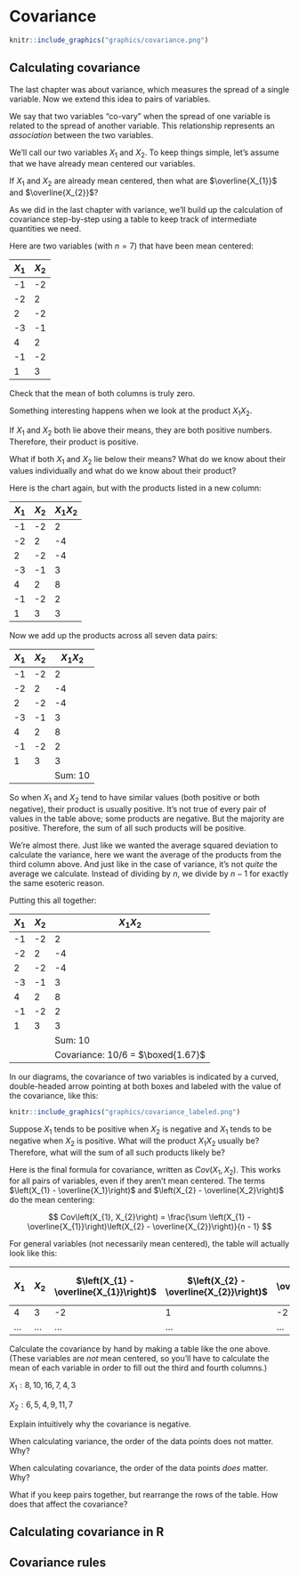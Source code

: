 # Covariance {#covariance}

```r
knitr::include_graphics("graphics/covariance.png")
```


## Calculating covariance {#covariance-calculating}

The last chapter was about variance, which measures the spread of a single variable. Now we extend this idea to pairs of variables.

We say that two variables "co-vary" when the spread of one variable is related to the spread of another variable. This relationship represents an *association* between the two variables.

We'll call our two variables $X_{1}$ and $X_{2}$. To keep things simple, let's assume that we have already mean centered our variables.

::: {.rmdnote}

If $X_{1}$ and $X_{2}$ are already mean centered, then what are $\overline{X_{1}}$ and $\overline{X_{2}}$?

:::

As we did in the last chapter with variance, we'll build up the calculation of covariance step-by-step using a table to keep track of intermediate quantities we need.

Here are two variables (with $n = 7$) that have been mean centered:

| $X_{1}$ | $X_{2}$ |
|---------|---------|
| -1      | -2      |
| -2      |  2      |
|  2      | -2      |
| -3      | -1      |
|  4      |  2      |
| -1      | -2      |
|  1      |  3      |

::: {.rmdnote}

Check that the mean of both columns is truly zero.

:::

Something interesting happens when we look at the product $X_{1}X_{2}$.

::: {.rmdnote}

If $X_{1}$ and $X_{2}$ both lie above their means, they are both positive numbers. Therefore, their product is positive.

What if both $X_{1}$ and $X_{2}$ lie below their means? What do we know about their values individually and what do we know about their product?

:::

Here is the chart again, but with the products listed in a new column:

| $X_{1}$ | $X_{2}$ | $X_{1}X_{2}$ |
|---------|---------|--------------|
| -1      | -2      |  2           |
| -2      |  2      | -4           |
|  2      | -2      | -4           |
| -3      | -1      |  3           |
|  4      |  2      |  8           |
| -1      | -2      |  2           |
|  1      |  3      |  3           |

Now we add up the products across all seven data pairs:

| $X_{1}$ | $X_{2}$ | $X_{1}X_{2}$ |
|---------|---------|--------------|
| -1      | -2      |  2           |
| -2      |  2      | -4           |
|  2      | -2      | -4           |
| -3      | -1      |  3           |
|  4      |  2      |  8           |
| -1      | -2      |  2           |
|  1      |  3      |  3           |
|         |         | Sum: 10      |


So when $X_{1}$ and $X_{2}$ tend to have similar values (both positive or both negative), their product is usually positive. It's not true of every pair of values in the table above; some products are negative. But the majority are positive. Therefore, the sum of all such products will be positive.

We're almost there. Just like we wanted the average squared deviation to calculate the variance, here we want the average of the products from the third column above. And just like in the case of variance, it's not *quite* the average we calculate. Instead of dividing by $n$, we divide by $n - 1$ for exactly the same esoteric reason.

Putting this all together:

| $X_{1}$ | $X_{2}$ | $X_{1}X_{2}$ |
|---------|---------|--------------|
| -1      | -2      |  2           |
| -2      |  2      | -4           |
|  2      | -2      | -4           |
| -3      | -1      |  3           |
|  4      |  2      |  8           |
| -1      | -2      |  2           |
|  1      |  3      |  3           |
|         |         | Sum: 10      |
|         |         | Covariance: 10/6 = $\boxed{1.67}$ |

In our diagrams, the covariance of two variables is indicated by a curved, double-headed arrow pointing at both boxes and labeled with the value of the covariance, like this:

```r
knitr::include_graphics("graphics/covariance_labeled.png")
```

::: {.rmdnote}

Suppose $X_{1}$ tends to be positive when $X_{2}$ is negative and $X_{1}$ tends to be negative when $X_{2}$ is positive. What will the product $X_{1}X_{2}$ usually be? Therefore, what will the sum of all such products likely be?

:::

Here is the final formula for covariance, written as $Cov\left(X_{1}, X_{2}\right)$. This works for all pairs of variables, even if they aren't mean centered. The terms $\left(X_{1} - \overline{X_1}\right)$ and $\left(X_{2} - \overline{X_2}\right)$ do the mean centering:

$$
Cov\left(X_{1}, X_{2}\right) = \frac{\sum \left(X_{1} - \overline{X_{1}}\right)\left(X_{2} - \overline{X_{2}}\right)}{n - 1}
$$

For general variables (not necessarily mean centered), the table will actually look like this:

|$X_{1}$| $X_{2}$|$\left(X_{1} - \overline{X_{1}}\right)$ | $\left(X_{2} - \overline{X_{2}}\right)$ | $\left(X_{1} - \overline{X_{1}}\right)\left(X_{2} - \overline{X_{2}}\right)$ |
|-----|-----|-----|-----|-----|
| 4   | 3   | -2  | 1   | -2  |
| ... | ... | ... | ... | ... |



::: {.rmdnote}

Calculate the covariance by hand by making a table like the one above. (These variables are *not* mean centered, so you'll have to calculate the mean of each variable in order to fill out the third and fourth columns.)

$X_{1}: 8, 10, 16, 7, 4, 3$

$X_{2}: 6, 5, 4, 9, 11, 7$

Explain intuitively why the covariance is negative.

:::


::: {.rmdnote}

When calculating variance, the order of the data points does not matter. Why?

When calculating covariance, the order of the data points *does* matter. Why?

What if you keep pairs together, but rearrange the rows of the table. How does that affect the covariance?

:::


## Calculating covariance in R {#covariance-r}

## Covariance rules {#covariance-rules}
